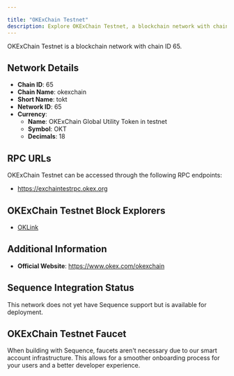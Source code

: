 ```yaml
---

title: "OKExChain Testnet"
description: Explore OKExChain Testnet, a blockchain network with chain ID 65. Learn about its native currency, OKExChain Global Utility Token in testnet, and how to interact with the network.
---
```




OKExChain Testnet is a blockchain network with chain ID 65.

## Network Details

- **Chain ID**: 65
- **Chain Name**: okexchain
- **Short Name**: tokt
- **Network ID**: 65
- **Currency**: 
  - **Name**: OKExChain Global Utility Token in testnet
  - **Symbol**: OKT
  - **Decimals**: 18

## RPC URLs

OKExChain Testnet can be accessed through the following RPC endpoints:

- https://exchaintestrpc.okex.org

## OKExChain Testnet Block Explorers

- [OKLink](https://www.oklink.com/okexchain-test)

## Additional Information

- **Official Website**: https://www.okex.com/okexchain

## Sequence Integration Status

This network does not yet have Sequence support but is available for deployment.

## OKExChain Testnet Faucet

When building with Sequence, faucets aren't necessary due to our smart account infrastructure. This allows for a smoother onboarding process for your users and a better developer experience.
